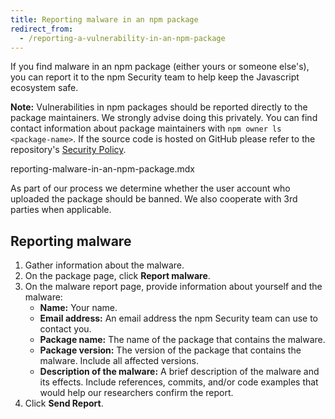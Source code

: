 ```yaml
---
title: Reporting malware in an npm package
redirect_from:
  - /reporting-a-vulnerability-in-an-npm-package
---
```


If you find malware in an npm package (either yours or someone else's), you can report it to the npm Security team to help keep the Javascript ecosystem safe.

<Note>

**Note:** Vulnerabilities in npm packages should be reported directly to the package maintainers. We strongly advise doing this privately. You can find contact information about package maintainers with `npm owner ls <package-name>`. If the source code is hosted on GitHub please refer to the repository's [Security Policy](https://docs.github.com/en/free-pro-team@latest/github/managing-security-vulnerabilities/adding-a-security-policy-to-your-repository#about-security-policies).

</Note>reporting-malware-in-an-npm-package.mdx

As part of our process we determine whether the user account who uploaded the package should be banned. We also cooperate with 3rd parties when applicable.

## Reporting malware

1. Gather information about the malware.
2. On the package page, click **Report malware**.
3. On the malware report page, provide information about yourself and the malware:
   - **Name:** Your name.
   - **Email address:** An email address the npm Security team can use to contact you.
   - **Package name:** The name of the package that contains the malware.
   - **Package version:** The version of the package that contains the malware. Include all affected versions.
   - **Description of the malware:** A brief description of the malware and its effects. Include references, commits, and/or code examples that would help our researchers confirm the report.
4. Click **Send Report**.

